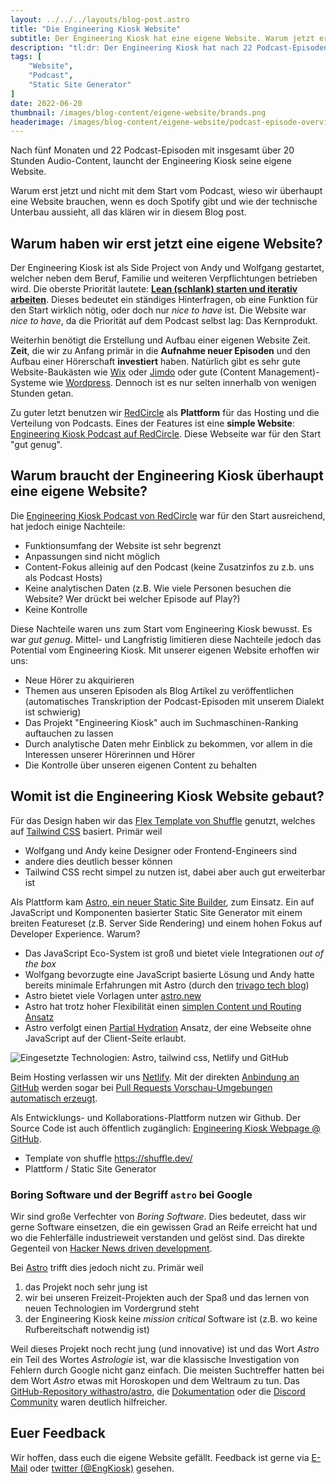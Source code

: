 ```yaml
---
layout: ../../../layouts/blog-post.astro
title: "Die Engineering Kiosk Website"
subtitle: Der Engineering Kiosk hat eine eigene Website. Warum jetzt erst, was wir uns erhoffen und womit diese technisch umgesetzt wurde.
description: "tl:dr: Der Engineering Kiosk hat nach 22 Podcast-Episoden eine eigene Website. Gebaut mit dem static site builder [Astro](https://astro.build/). Source code ist auf [GitHub:EngineeringKiosk/webpage](https://github.com/EngineeringKiosk/webpage) verfügbar."
tags: [
    "Website",
    "Podcast",
    "Static Site Generator"
]
date: 2022-06-20
thumbnail: /images/blog-content/eigene-website/brands.png
headerimage: /images/blog-content/eigene-website/podcast-episode-overview.png
---
```


Nach fünf Monaten und 22 Podcast-Episoden mit insgesamt über 20 Stunden Audio-Content, launcht der Engineering Kiosk seine eigene Website.

Warum erst jetzt und nicht mit dem Start vom Podcast, wieso wir überhaupt eine Website brauchen, wenn es doch Spotify gibt und wie der technische Unterbau aussieht, all das klären wir in diesem Blog post.

## Warum haben wir erst jetzt eine eigene Website?

Der Engineering Kiosk ist als Side Project von Andy und Wolfgang gestartet, welcher neben dem Beruf, Familie und weiteren Verpflichtungen betrieben wird.
Die oberste Priorität lautete: [**Lean (schlank) starten und iterativ arbeiten**](https://de.wikipedia.org/wiki/Lean_Development).
Dieses bedeutet ein ständiges Hinterfragen, ob eine Funktion für den Start wirklich nötig, oder doch nur *nice to have* ist.
Die Website war *nice to have*, da die Priorität auf dem Podcast selbst lag: Das Kernprodukt.

Weiterhin benötigt die Erstellung und Aufbau einer eigenen Website Zeit.
**Zeit**, die wir zu Anfang primär in die **Aufnahme neuer Episoden** und den Aufbau einer Hörerschaft **investiert** haben.
Natürlich gibt es sehr gute Website-Baukästen wie [Wix](https://de.wix.com/) oder [Jimdo](https://www.jimdo.com/) oder gute (Content Management)-Systeme wie [Wordpress](https://wordpress.com/).
Dennoch ist es nur selten innerhalb von wenigen Stunden getan.

Zu guter letzt benutzen wir [RedCircle](https://redcircle.com/) als **Plattform** für das Hosting und die Verteilung von Podcasts.
Eines der Features ist eine **simple Website**: [Engineering Kiosk Podcast auf RedCircle](https://redcircle.com/shows/engineeringkiosk).
Diese Webseite war für den Start "gut genug".

## Warum braucht der Engineering Kiosk überhaupt eine eigene Website?

Die [Engineering Kiosk Podcast von RedCircle](https://redcircle.com/shows/engineeringkiosk) war für den Start ausreichend, hat jedoch einige Nachteile:

- Funktionsumfang der Website ist sehr begrenzt
- Anpassungen sind nicht möglich
- Content-Fokus alleinig auf den Podcast (keine Zusatzinfos zu z.b. uns als Podcast Hosts) 
- Keine analytischen Daten (z.B. Wie viele Personen besuchen die Website? Wer drückt bei welcher Episode auf Play?)
- Keine Kontrolle

Diese Nachteile waren uns zum Start vom Engineering Kiosk bewusst.
Es war *gut genug*.
Mittel- und Langfristig limitieren diese Nachteile jedoch das Potential vom Engineering Kiosk.
Mit unserer eigenen Website erhoffen wir uns:

* Neue Hörer zu akquirieren
* Themen aus unseren Episoden als Blog Artikel zu veröffentlichen (automatisches Transkription der Podcast-Episoden mit unserem Dialekt ist schwierig)
* Das Projekt "Engineering Kiosk" auch im Suchmaschinen-Ranking auftauchen zu lassen
* Durch analytische Daten mehr Einblick zu bekommen, vor allem in die Interessen unserer Hörerinnen und Hörer
* Die Kontrolle über unseren eigenen Content zu behalten

<PodcastEpisodeBlogpostAd client:load episode="21" />

## Womit ist die Engineering Kiosk Website gebaut?

Für das Design haben wir das [Flex Template von Shuffle](https://shuffle.dev/marketplace/flex) genutzt, welches auf [Tailwind CSS](https://tailwindcss.com/) basiert.
Primär weil

* Wolfgang und Andy keine Designer oder Frontend-Engineers sind
* andere dies deutlich besser können
* Tailwind CSS recht simpel zu nutzen ist, dabei aber auch gut erweiterbar ist

Als Plattform kam [Astro, ein neuer Static Site Builder](https://astro.build/), zum Einsatz.
Ein auf JavaScript und Komponenten basierter Static Site Generator mit einem breiten Featureset (z.B. Server Side Rendering) und einem hohen Fokus auf Developer Experience.
Warum?

* Das JavaScript Eco-System ist groß und bietet viele Integrationen *out of the box*
* Wolfgang bevorzugte eine JavaScript basierte Lösung und Andy hatte bereits minimale Erfahrungen mit Astro (durch den [trivago tech blog](https://tech.trivago.com))
* Astro bietet viele Vorlagen unter [astro.new](https://astro.new/)
* Astro hat trotz hoher Flexibilität einen [simplen Content und Routing Ansatz](https://docs.astro.build/en/core-concepts/routing/)
* Astro verfolgt einen [Partial Hydration](https://docs.astro.build/en/core-concepts/partial-hydration/) Ansatz, der eine Webseite ohne JavaScript auf der Client-Seite erlaubt. 

![Eingesetzte Technologien: Astro, tailwind css, Netlify und GitHub](/images/blog-content/eigene-website/brands.png "Eingesetzte Technologien: Astro, tailwind css, Netlify und GitHub")

Beim Hosting verlassen wir uns [Netlify](https://www.netlify.com/).
Mit der direkten [Anbindung an GitHub](https://github.com/apps/netlify) werden sogar bei [Pull Requests Vorschau-Umgebungen automatisch erzeugt](https://github.com/EngineeringKiosk/webpage/pull/54).

Als Entwicklungs- und Kollaborations-Plattform nutzen wir Github.
Der Source Code ist auch öffentlich zugänglich: [Engineering Kiosk Webpage @ GitHub](https://github.com/EngineeringKiosk/webpage).

- Template von shuffle https://shuffle.dev/
- Plattform / Static Site Generator

### Boring Software und der Begriff `astro` bei Google 

Wir sind große Verfechter von *Boring Software*.
Dies bedeutet, dass wir gerne Software einsetzen, die ein gewissen Grad an Reife erreicht hat und wo die Fehlerfälle industrieweit verstanden und gelöst sind.
Das direkte Gegenteil von [Hacker News driven development](https://devdriven.by/hn/).

Bei [Astro](https://astro.build/) trifft dies jedoch nicht zu.
Primär weil

1. das Projekt noch sehr jung ist
2. wir bei unseren Freizeit-Projekten auch der Spaß und das lernen von neuen Technologien im Vordergrund steht
3. der Engineering Kiosk keine *mission critical* Software ist (z.B. wo keine Rufbereitschaft notwendig ist)

Weil dieses Projekt noch recht jung (und innovative) ist und das Wort *Astro* ein Teil des Wortes *Astrologie* ist, war die klassische Investigation von Fehlern durch Google nicht ganz einfach.
Die meisten Suchtreffer hatten bei dem Wort *Astro* etwas mit Horoskopen und dem Weltraum zu tun.
Das [GitHub-Repository withastro/astro](https://github.com/withastro/astro), die [Dokumentation](https://docs.astro.build/en/getting-started/) oder die [Discord Community](https://astro.build/chat) waren deutlich hilfreicher. 

<PodcastEpisodeBlogpostAd client:load episode="21" />

## Euer Feedback

Wir hoffen, dass euch die eigene Website gefällt.
Feedback ist gerne via [E-Mail](mailto:stehtisch@engineeringkiosk.dev) oder [twitter (@EngKiosk)](https://twitter.com/EngKiosk) gesehen.
